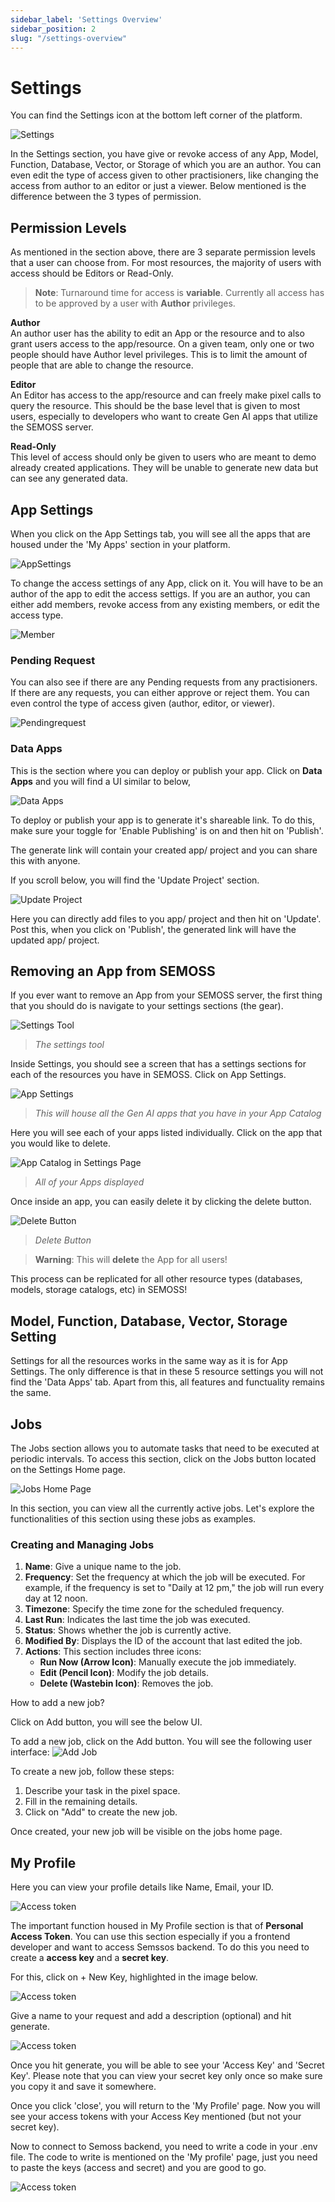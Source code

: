 ```yaml
---
sidebar_label: 'Settings Overview'
sidebar_position: 2
slug: "/settings-overview"
---
```



# Settings
You can find the Settings icon at the bottom left corner of the platform.

![Settings](../../static/img/Settings.png)

In the Settings section, you have give or revoke access of any App, Model, Function, Database, Vector, or Storage of which you are an author. You can even edit the type of access given to other practisioners, like changing the access from author to an editor or just a viewer. Below mentioned is the difference between the 3 types of permission.

## Permission Levels

As mentioned in the section above, there are 3 separate permission levels that a user can choose from. For most resources, the majority of users with access should be Editors or Read-Only.

> **Note**:
> Turnaround time for access is **variable**. Currently all access has to be approved by a user with **Author** privileges.

**Author**  
An author user has the ability to edit an App or the resource and to also grant users access to the app/resource. On a given team, only one or two people should have Author level privileges. This is to limit the amount of people that are able to change the resource.

**Editor**  
An Editor has access to the app/resource and can freely make pixel calls to query the resource. This should be the base level that is given to most users, especially to developers who want to create Gen AI apps that utilize the SEMOSS server.

**Read-Only**  
This level of access should only be given to users who are meant to demo already created applications. They will be unable to generate new data but can see any generated data.

## App Settings

When you click on the App Settings tab, you will see all the apps that are housed under the 'My Apps' section in your platform.

![AppSettings](../../static/img/Applist.png)

To change the access settings of any App, click on it. You will have to be an author of the app to edit the access settigs. If you are an author, you can either add members, revoke access from any existing members, or edit the access type.

![Member](../../static/img/Members.png)

### Pending Request

You can also see if there are any Pending requests from any practisioners. If there are any requests, you can either approve or reject them. You can even control the type of access given (author, editor, or viewer).

![Pendingrequest](../../static/img/Pendingrequest.png)

### Data Apps

This is the section where you can deploy or publish your app. Click on **Data Apps** and you will find a UI similar to below,

![Data Apps](../../static/img/Settings/dataappshomepage.png)

To deploy or publish your app is to generate it's shareable link. To do this, make sure your toggle for 'Enable Publishing' is on and then hit on 'Publish'.

The generate link will contain your created app/ project and you can share this with anyone.

If you scroll below, you will find the 'Update Project' section.

![Update Project](../../static/img/Settings/updateproject.png)

Here you can directly add files to you app/ project and then hit on 'Update'. Post this, when you click on 'Publish', the generated link will have the updated app/ project.


## Removing an App from SEMOSS

If you ever want to remove an App from your SEMOSS server, the first thing that you should do is navigate to your settings sections (the gear).

![Settings Tool](../../static/img/Navigating/CFG%20AI%20Walkthrough/Settings%20Tool%20icon.PNG)

> _The settings tool_

Inside Settings, you should see a screen that has a settings sections for each of the resources you have in SEMOSS. Click on App Settings.

![App Settings](../../static/img/Navigating/CFG%20AI%20Walkthrough/CfGAI%20Settings_2.PNG)

> _This will house all the Gen AI apps that you have in your App Catalog_

Here you will see each of your apps listed individually. Click on the app that you would like to delete.

![App Catalog in Settings Page](../../static/img/Navigating/Navigating3.PNG)

> _All of your Apps displayed_

Once inside an app, you can easily delete it by clicking the delete button.

![Delete Button](../../static/img/Navigating/Navigating4.png)

> _Delete Button_

> **Warning**:
> This will **delete** the App for all users!

This process can be replicated for all other resource types (databases, models, storage catalogs, etc) in SEMOSS!

<ReactPlayer controls url={RemovingApp} />

## Model, Function, Database, Vector, Storage Setting

Settings for all the resources works in the same way as it is for App Settings. The only difference is that in these 5 resource settings you will not find the 'Data Apps' tab. Apart from this, all features and functuality remains the same.

## Jobs

The Jobs section allows you to automate tasks that need to be executed at periodic intervals. To access this section, click on the Jobs button located on the Settings Home page.

![Jobs Home Page](../../static/img/Settings/jobshomepage.png)

In this section, you can view all the currently active jobs. Let's explore the functionalities of this section using these jobs as examples.

### Creating and Managing Jobs

1. **Name**: Give a unique name to the job.
2. **Frequency**: Set the frequency at which the job will be executed. For example, if the frequency is set to "Daily at 12 pm," the job will run every day at 12 noon.
3. **Timezone**: Specify the time zone for the scheduled frequency.
4. **Last Run**: Indicates the last time the job was executed.
5. **Status**: Shows whether the job is currently active.
6. **Modified By**: Displays the ID of the account that last edited the job.
7. **Actions**: This section includes three icons:
   - **Run Now (Arrow Icon)**: Manually execute the job immediately.
   - **Edit (Pencil Icon)**: Modify the job details.
   - **Delete (Wastebin Icon)**: Removes the job.

How to add a new job?

Click on Add button, you will see the below UI.

To add a new job, click on the Add button. You will see the following user interface:
![Add Job](../../static/img/Settings/addjob.png)

To create a new job, follow these steps:

1. Describe your task in the pixel space.
2. Fill in the remaining details.
3. Click on "Add" to create the new job.

Once created, your new job will be visible on the jobs home page.



## My Profile

Here you can view your profile details like Name, Email, your ID.

![Access token](../../static/img/Settings/profileinfo.png)

The important function housed in My Profile section is that of **Personal Access Token**. You can use this section especially if you a frontend developer and want to access Semssos backend. To do this you need to create a **access key** and a **secret key**.

For this, click on + New Key, highlighted in the image below.

![Access token](../../static/img/Settings/personalaccesstoken.png)

Give a name to your request and add a description (optional) and hit generate.

![Access token](../../static/img/Settings/generatekey.png)

Once you hit generate, you will be able to see your 'Access Key' and 'Secret Key'. Please note that you can view your secret key only once so make sure you copy it and save it somewhere.

Once you click 'close', you will return to the 'My Profile' page. Now you will see your access tokens with your Access Key mentioned (but not your secret key).

Now to connect to Semoss backend, you need to write a code in your .env file. The code to write is mentioned on the 'My profile' page, just you need to paste the keys (access and secret) and you are good to go.

![Access token](../../static/img/Settings/codesample.png)

